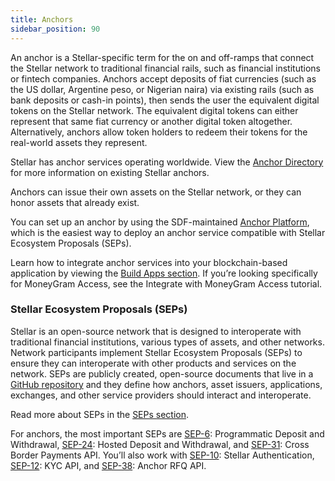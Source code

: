 ```yaml
---
title: Anchors
sidebar_position: 90
---
```


An anchor is a Stellar-specific term for the on and off-ramps that connect the Stellar network to traditional financial rails, such as financial institutions or fintech companies. Anchors accept deposits of fiat currencies (such as the US dollar, Argentine peso, or Nigerian naira) via existing rails (such as bank deposits or cash-in points), then sends the user the equivalent digital tokens on the Stellar network. The equivalent digital tokens can either represent that same fiat currency or another digital token altogether. Alternatively, anchors allow token holders to redeem their tokens for the real-world assets they represent.

Stellar has anchor services operating worldwide. View the [Anchor Directory](https://resources.stellar.org/anchors?) for more information on existing Stellar anchors.

Anchors can issue their own assets on the Stellar network, or they can honor assets that already exist.

You can set up an anchor by using the SDF-maintained [Anchor Platform](/platforms/anchor-platform), which is the easiest way to deploy an anchor service compatible with Stellar Ecosystem Proposals (SEPs).

Learn how to integrate anchor services into your blockchain-based application by viewing the [Build Apps section](../../building-apps/overview.mdx). If you’re looking specifically for MoneyGram Access, see the Integrate with MoneyGram Access tutorial.

### Stellar Ecosystem Proposals (SEPs)

Stellar is an open-source network that is designed to interoperate with traditional financial institutions, various types of assets, and other networks. Network participants implement Stellar Ecosystem Proposals (SEPs) to ensure they can interoperate with other products and services on the network. SEPs are publicly created, open-source documents that live in a [GitHub repository](https://github.com/stellar/stellar-protocol/tree/master/ecosystem#stellar-ecosystem-proposals-seps.mdx) and they define how anchors, asset issuers, applications, exchanges, and other service providers should interact and interoperate.

Read more about SEPs in the [SEPs section](../fundamentals/stellar-ecosystem-proposals.mdx).

For anchors, the most important SEPs are [SEP-6]: Programmatic Deposit and Withdrawal, [SEP-24]: Hosted Deposit and Withdrawal, and [SEP-31]: Cross Border Payments API. You’ll also work with [SEP-10]: Stellar Authentication, [SEP-12]: KYC API, and [SEP-38]: Anchor RFQ API.

[sep-1]: https://github.com/stellar/stellar-protocol/blob/master/ecosystem/sep-0001.md
[sep-6]: https://github.com/stellar/stellar-protocol/blob/master/ecosystem/sep-0006.md
[sep-9]: https://github.com/stellar/stellar-protocol/blob/master/ecosystem/sep-0009.md
[sep-10]: https://github.com/stellar/stellar-protocol/blob/master/ecosystem/sep-0010.md
[sep-12]: https://github.com/stellar/stellar-protocol/blob/master/ecosystem/sep-0012.md
[sep-24]: https://github.com/stellar/stellar-protocol/blob/master/ecosystem/sep-0024.md
[sep-31]: https://github.com/stellar/stellar-protocol/blob/master/ecosystem/sep-0031.md
[sep-38]: https://github.com/stellar/stellar-protocol/blob/master/ecosystem/sep-0038.md
